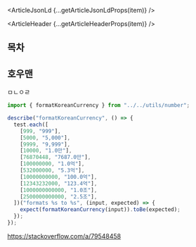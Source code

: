 

<ArticleJsonLd {...getArticleJsonLdProps(item)} />

<ArticleHeader {...getArticleHeaderProps(item)} />

## 목차

## 호우맨

ㅁㄴㅇㄹ

```ts
import { formatKoreanCurrency } from "../../utils/number";

describe("formatKoreanCurrency", () => {
  test.each([
    [999, "999"],
    [5000, "5,000"],
    [9999, "9,999"],
    [10000, "1.0만"],
    [76870448, "7687.0만"],
    [100000000, "1.0억"],
    [532000000, "5.3억"],
    [10000000000, "100.0억"],
    [12343232000, "123.4억"],
    [1000000000000, "1.0조"],
    [2500000000000, "2.5조"],
  ])("formats %s to %s", (input, expected) => {
    expect(formatKoreanCurrency(input)).toBe(expected);
  });
});
```

https://stackoverflow.com/a/79548458

<ShowAllCurrency />
